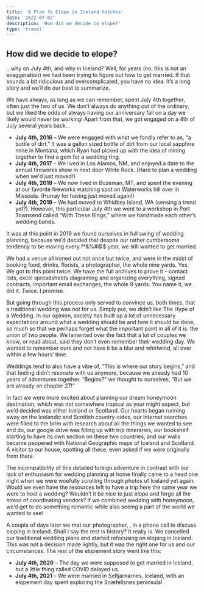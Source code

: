 ```yaml
---
title: 'A Plan To Elope in Iceland Hatches'
date: '2022-07-02'
description: 'How did we decide to elope?'
type: 'travel'
---
```


## How did we decide to elope?

...why on July 4th, and why in Iceland?  Well, for years (no, this is not an exaggeration) we had been trying to figure out how to get married.  If that sounds a bit ridiculous and overcomplicated, you have no idea.  It’s a long story and we’ll do our best to summarize.

<B2Image
    filename="iceland/elopement/R_J_ICELAND_ELOPEMENT_552_dim_1920x1280.jpg"
    width="1920"
    height="1280"
    alt="Seltjarnarnes"
/>

We have always, as long as we can remember, spent July 4th together, often just the two of us.  We don’t always do anything out of the ordinary, but we liked the odds of always having our anniversary fall on a day we likely would never be working!  Apart from that, we got engaged on a 4th of July several years back…

* **July 4th, 2016** – We were engaged with what we fondly refer to as, “a bottle of dirt.”  It was a gallon sized bottle of dirt from our local sapphire mine in Montana, which Ryan had picked up with the idea of mining together to find a gem for a wedding ring.
* **July 4th, 2017** – We lived in Los Alamos, NM, and enjoyed a date to the annual fireworks show in next door White Rock.  (Hard to plan a wedding when we'd just moved!)
* **July 4th, 2018** – We now lived in Bozeman, MT, and spent the evening at our favorite fireworks watching spot on Waterworks hill over in Missoula.  (Hurray for having just moved again!)
* **July 4th, 2019** – We had moved to Whidbey Island, WA (sensing a trend yet?).  However, this particular July 4th we went to a workshop in Port Townsend called “With These Rings,” where we handmade each other’s wedding bands.

<B2Image
    filename="iceland/blog/WithTheseRings00_dim_675x540.jpg"
    width="675"
    height="540"
    alt="Our rings forged by our hands, now fluorishing under sparklers!"
/>

It was at this point in 2019 we found ourselves in full swing of wedding planning, because we’d decided that despite our rather cumbersome tendency to be moving every f*&%#@$ year, we still wanted to get married.

We had a venue all ironed out not once but twice, and were in the midst of booking food, drinks, florists, a photographer, the whole nine yards.  Yes.  We got to this point twice.  We have the full archives to prove it – contact lists, excel spreadsheets diagraming and organizing everything, signed contracts, important email exchanges, the whole 9 yards.  You name it, we did it.  Twice.  I promise.

But going through this process only served to convince us, both times, that a traditional wedding was not for us.  Simply put, we didn’t like The Hype of a Wedding.  In our opinion, society has built up a lot of unnecessary expectations around what a wedding should be and how it should be done, so much so that we perhaps forget what the important point in all of it is: the union of two people.  We lamented over the fact that a lot of couples we know, or read about, said they don’t even remember their wedding day.  We wanted to remember ours and not have it be a blur and whirlwind, all over within a few hours’ time.  

Weddings tend to also have a vibe of, “This is where our story begins,” and that feeling didn’t resonate with us anymore, because we already had 10 years of adventures together.  “Begins?” we thought to ourselves, “But we are already on chapter 27!”

In fact we were more excited about planning our dream honeymoon destination, which was not somewhere tropical as your might expect, but we’d decided was either Iceland or Scotland.  Our hearts began running away on the Icelandic and Scottish country-sides, our internet searches were filled to the brim with research about all the things we wanted to see and do, our google drive was filling up with trip itineraries, our bookshelf starting to have its own section on these two countries, and our walls became peppered with National Geographic maps of Iceland and Scotland.  A visitor to our house, spotting all these, even asked if we were originally from there.

The incompatibility of this detailed foreign adventure in contrast with our lack of enthusiasm for wedding planning at home finally came to a head one night when we were woefully scrolling through photos of Iceland yet again.  Would we even have the resources left to have a trip here the same year we were to host a wedding?  Wouldn’t it be nice to just elope and forgo all the stress of coordinating vendors?  If we combined wedding with honeymoon, we’d get to do something romantic while also seeing a part of the world we wanted to see!

A couple of days later we met our photographer, <MDXLink title="Steph Zakas" href="https://www.zakasphotography.com/"/>, in a phone call to discuss eloping in Iceland.  Shall I say the rest is history?  It really is.  We cancelled our traditional wedding plans and started refocusing on eloping in Iceland.  This was not a decision made lightly, but it was the right one for us and our circumstances.  The rest of the elopement story went like this:

* **July 4th, 2020** – The day we were supposed to get married in Iceland, but a little thing called COVID delayed us.
* **July 4th, 2021** – We were married in  Seltjarnarnes, Iceland, with an elopement day spent exploring the Snæfellsnes peninsula!

<B2Image
    filename="iceland/elopement/R_J_ICELAND_ELOPEMENT_643_dim_1920x1280.jpg"
    width="1920"
    height="1280"
    alt="Looking out towards Snæfellsjökull volcano with Kirkjufell behind us"
/>

